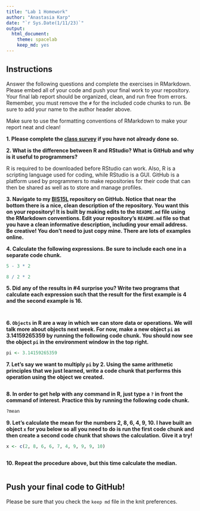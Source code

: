 ```yaml
---
title: "Lab 1 Homework"
author: "Anastasia Karp"
date: "`r Sys.Date(1/11/23)`"
output:
  html_document: 
    theme: spacelab
    keep_md: yes
---
```


## Instructions
Answer the following questions and complete the exercises in RMarkdown. Please embed all of your code and push your final work to your repository. Your final lab report should be organized, clean, and run free from errors. Remember, you must remove the `#` for the included code chunks to run. Be sure to add your name to the author header above.  

Make sure to use the formatting conventions of RMarkdown to make your report neat and clean!  

**1. Please complete the [class survey](https://forms.gle/AHHXd3aobaAdkkFg9) if you have not already done so.**

**2. What is the difference between R and RStudio? What is GitHub and why is it useful to programmers?**  

R is required to be downloaded before RStudio can work. Also, R is a scripting language used for coding, while RStudio is a GUI. GitHub is a platform used by programmers to make repositories for their code that can then be shared as well as to store and manage profiles.

**3. Navigate to my [BIS15L](https://github.com/jmledford3115/BIS15LW2021_jledford) repository on GitHub. Notice that near the bottom there is a nice, clean description of the repository. You want this on your repository! It is built by making edits to the `README.md` file using the RMarkdown conventions. Edit your repository's `README.md` file so that you have a clean informative description, including your email address. Be creative! You don't need to just copy mine. There are lots of examples online.**  

**4. Calculate the following expressions. Be sure to include each one in a separate code chunk.**  
```r
5 - 3 * 2  
```

```r
8 / 2 * 2 
```

**5. Did any of the results in #4 surprise you? Write two programs that calculate each expression such that the result for the first example is 4 and the second example is 16.**    

```r

```

```r

```

**6. `Objects` in R are a way in which we can store data or operations. We will talk more about objects next week. For now, make a new object `pi` as 3.14159265359 by running the following code chunk. You should now see the object `pi` in the environment window in the top right.**  
```r
pi <- 3.14159265359
```

**7. Let's say we want to multiply `pi` by 2. Using the same arithmetic principles that we just learned, write a code chunk that performs this operation using the object we created.**  

```r

```

**8. In order to get help with any command in R, just type a `?` in front the command of interest. Practice this by running the following code chunk.**  
```r
?mean
```

**9. Let's calculate the mean for the numbers 2, 8, 6, 4, 9, 10. I have built an object `x` for you below so all you need to do is run the first code chunk and then create a second code chunk that shows the calculation. Give it a try!**  
```r
x <- c(2, 8, 6, 6, 7, 4, 9, 9, 9, 10)
```

```r

```

**10. Repeat the procedure above, but this time calculate the median.**  
```r

```

## Push your final code to GitHub!
Please be sure that you check the `keep md` file in the knit preferences.  